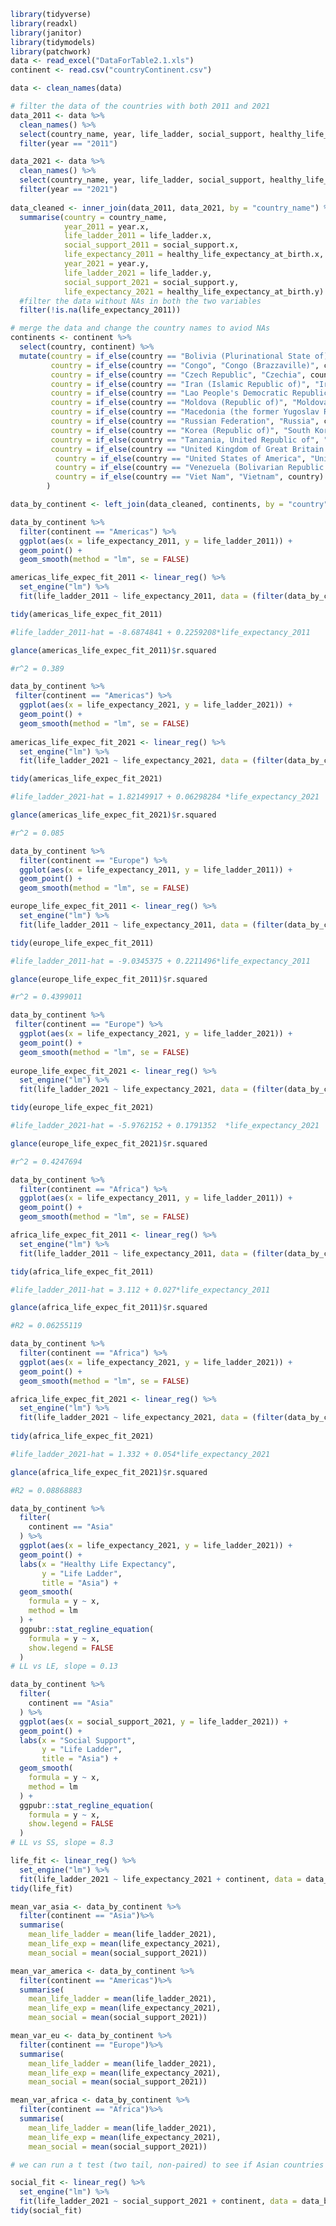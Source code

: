 
```r
library(tidyverse)
library(readxl)
library(janitor)
library(tidymodels)
library(patchwork)
data <- read_excel("DataForTable2.1.xls")
continent <- read.csv("countryContinent.csv")
```

```r
data <- clean_names(data)

# filter the data of the countries with both 2011 and 2021
data_2011 <- data %>%
  clean_names() %>% 
  select(country_name, year, life_ladder, social_support, healthy_life_expectancy_at_birth) %>%
  filter(year == "2011")

data_2021 <- data %>%
  clean_names() %>% 
  select(country_name, year, life_ladder, social_support, healthy_life_expectancy_at_birth) %>%
  filter(year == "2021")
  
data_cleaned <- inner_join(data_2011, data_2021, by = "country_name") %>%
  summarise(country = country_name, 
            year_2011 = year.x,
            life_ladder_2011 = life_ladder.x,
            social_support_2011 = social_support.x,
            life_expectancy_2011 = healthy_life_expectancy_at_birth.x,
            year_2021 = year.y,
            life_ladder_2021 = life_ladder.y,
            social_support_2021 = social_support.y,
            life_expectancy_2021 = healthy_life_expectancy_at_birth.y) %>%
  #filter the data without NAs in both the two variables
  filter(!is.na(life_expectancy_2011))
```

```r
# merge the data and change the country names to aviod NAs
continents <- continent %>%
  select(country, continent) %>%
  mutate(country = if_else(country == "Bolivia (Plurinational State of)", "Bolivia", country),
         country = if_else(country == "Congo", "Congo (Brazzaville)", country),
         country = if_else(country == "Czech Republic", "Czechia", country),
         country = if_else(country == "Iran (Islamic Republic of)", "Iran", country),
         country = if_else(country == "Lao People's Democratic Republic", "Laos", country),
         country = if_else(country == "Moldova (Republic of)", "Moldova", country),
         country = if_else(country == "Macedonia (the former Yugoslav Republic of)", "North Macedonia", country),
         country = if_else(country == "Russian Federation", "Russia", country),
         country = if_else(country == "Korea (Republic of)", "South Korea", country),
         country = if_else(country == "Tanzania, United Republic of", "Tanzania", country),
         country = if_else(country == "United Kingdom of Great Britain and Northern Ireland", "United Kingdom", country),
          country = if_else(country == "United States of America", "United States", country),
          country = if_else(country == "Venezuela (Bolivarian Republic of)", "Venezuela", country),
          country = if_else(country == "Viet Nam", "Vietnam", country)
        )

data_by_continent <- left_join(data_cleaned, continents, by = "country")
```

```r
data_by_continent %>%
  filter(continent == "Americas") %>%
  ggplot(aes(x = life_expectancy_2011, y = life_ladder_2011)) +
  geom_point() +
  geom_smooth(method = "lm", se = FALSE) 

americas_life_expec_fit_2011 <- linear_reg() %>%
  set_engine("lm") %>%
  fit(life_ladder_2011 ~ life_expectancy_2011, data = (filter(data_by_continent, continent == "Americas")))

tidy(americas_life_expec_fit_2011)

#life_ladder_2011-hat = -8.6874841 + 0.2259208*life_expectancy_2011

glance(americas_life_expec_fit_2011)$r.squared

#r^2 = 0.389

data_by_continent %>%
 filter(continent == "Americas") %>%
  ggplot(aes(x = life_expectancy_2021, y = life_ladder_2021)) +
  geom_point() +
  geom_smooth(method = "lm", se = FALSE) 
  
americas_life_expec_fit_2021 <- linear_reg() %>%
  set_engine("lm") %>%
  fit(life_ladder_2021 ~ life_expectancy_2021, data = (filter(data_by_continent, continent == "Americas")))

tidy(americas_life_expec_fit_2021)

#life_ladder_2021-hat = 1.82149917 + 0.06298284	*life_expectancy_2021

glance(americas_life_expec_fit_2021)$r.squared

#r^2 = 0.085
```

```r
data_by_continent %>%
  filter(continent == "Europe") %>%
  ggplot(aes(x = life_expectancy_2011, y = life_ladder_2011)) +
  geom_point() +
  geom_smooth(method = "lm", se = FALSE) 

europe_life_expec_fit_2011 <- linear_reg() %>%
  set_engine("lm") %>%
  fit(life_ladder_2011 ~ life_expectancy_2011, data = (filter(data_by_continent, continent == "Europe")))

tidy(europe_life_expec_fit_2011)

#life_ladder_2011-hat = -9.0345375 + 0.2211496*life_expectancy_2011

glance(europe_life_expec_fit_2011)$r.squared

#r^2 = 0.4399011

data_by_continent %>%
 filter(continent == "Europe") %>%
  ggplot(aes(x = life_expectancy_2021, y = life_ladder_2021)) +
  geom_point() +
  geom_smooth(method = "lm", se = FALSE) 
  
europe_life_expec_fit_2021 <- linear_reg() %>%
  set_engine("lm") %>%
  fit(life_ladder_2021 ~ life_expectancy_2021, data = (filter(data_by_continent, continent == "Europe")))

tidy(europe_life_expec_fit_2021)

#life_ladder_2021-hat = -5.9762152 + 0.1791352	*life_expectancy_2021

glance(europe_life_expec_fit_2021)$r.squared

#r^2 = 0.4247694
```

```r
data_by_continent %>%
  filter(continent == "Africa") %>%
  ggplot(aes(x = life_expectancy_2011, y = life_ladder_2011)) +
  geom_point() +
  geom_smooth(method = "lm", se = FALSE)

africa_life_expec_fit_2011 <- linear_reg() %>%
  set_engine("lm") %>%
  fit(life_ladder_2011 ~ life_expectancy_2011, data = (filter(data_by_continent, continent == "Africa")))

tidy(africa_life_expec_fit_2011)

#life_ladder_2011-hat = 3.112 + 0.027*life_expectancy_2011

glance(africa_life_expec_fit_2011)$r.squared

#R2 = 0.06255119

data_by_continent %>%
  filter(continent == "Africa") %>%
  ggplot(aes(x = life_expectancy_2021, y = life_ladder_2021)) +
  geom_point() +
  geom_smooth(method = "lm", se = FALSE)

africa_life_expec_fit_2021 <- linear_reg() %>%
  set_engine("lm") %>%
  fit(life_ladder_2021 ~ life_expectancy_2021, data = (filter(data_by_continent, continent == "Africa")))
  
tidy(africa_life_expec_fit_2021)

#life_ladder_2021-hat = 1.332 + 0.054*life_expectancy_2021

glance(africa_life_expec_fit_2021)$r.squared

#R2 = 0.08868883
```

```r
data_by_continent %>%
  filter(
    continent == "Asia"
  ) %>%
  ggplot(aes(x = life_expectancy_2021, y = life_ladder_2021)) +
  geom_point() +
  labs(x = "Healthy Life Expectancy",
       y = "Life Ladder",
       title = "Asia") +
  geom_smooth(
    formula = y ~ x,
    method = lm
  ) +
  ggpubr::stat_regline_equation(
    formula = y ~ x,
    show.legend = FALSE
  )
# LL vs LE, slope = 0.13

data_by_continent %>%
  filter(
    continent == "Asia"
  ) %>%
  ggplot(aes(x = social_support_2021, y = life_ladder_2021)) +
  geom_point() +
  labs(x = "Social Support",
       y = "Life Ladder",
       title = "Asia") +
  geom_smooth(
    formula = y ~ x,
    method = lm
  ) +
  ggpubr::stat_regline_equation(
    formula = y ~ x,
    show.legend = FALSE
  )
# LL vs SS, slope = 8.3

```

```r
life_fit <- linear_reg() %>%
  set_engine("lm") %>%
  fit(life_ladder_2021 ~ life_expectancy_2021 + continent, data = data_by_continent)
tidy(life_fit)
```

```r
mean_var_asia <- data_by_continent %>%
  filter(continent == "Asia")%>%
  summarise(
    mean_life_ladder = mean(life_ladder_2021),
    mean_life_exp = mean(life_expectancy_2021),
    mean_social = mean(social_support_2021))

mean_var_america <- data_by_continent %>%
  filter(continent == "Americas")%>%
  summarise(
    mean_life_ladder = mean(life_ladder_2021),
    mean_life_exp = mean(life_expectancy_2021),
    mean_social = mean(social_support_2021))

mean_var_eu <- data_by_continent %>%
  filter(continent == "Europe")%>%
  summarise(
    mean_life_ladder = mean(life_ladder_2021),
    mean_life_exp = mean(life_expectancy_2021),
    mean_social = mean(social_support_2021))

mean_var_africa <- data_by_continent %>%
  filter(continent == "Africa")%>%
  summarise(
    mean_life_ladder = mean(life_ladder_2021),
    mean_life_exp = mean(life_expectancy_2021),
    mean_social = mean(social_support_2021))

# we can run a t test (two tail, non-paired) to see if Asian countries' healthy life expectancy or something is significantly different form the others
```

```r
social_fit <- linear_reg() %>%
  set_engine("lm") %>%
  fit(life_ladder_2021 ~ social_support_2021 + continent, data = data_by_continent)
tidy(social_fit)
```

```r

```

```r

```

